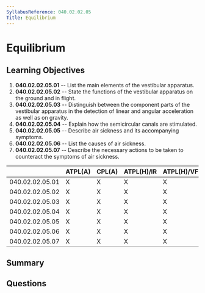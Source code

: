 ```yaml
---
SyllabusReference: 040.02.02.05
Title: Equilibrium
---
```


# Equilibrium

## Learning Objectives

1.  **040.02.02.05.01** -- List the main elements of the vestibular apparatus.
2.  **040.02.02.05.02** -- State the functions of the vestibular apparatus on the
    ground and in flight.
3.  **040.02.02.05.03** -- Distinguish between the component parts of the
    vestibular apparatus in the detection of linear and angular acceleration as
    well as on gravity.
4.  **040.02.02.05.04** -- Explain how the semicircular canals are stimulated.
5.  **040.02.02.05.05** -- Describe air sickness and its accompanying symptoms.
6.  **040.02.02.05.06** -- List the causes of air sickness.
7.  **040.02.02.05.07** -- Describe the necessary actions to be taken to
    counteract the symptoms of air sickness.

|                 | ATPL(A) | CPL(A) | ATPL(H)/IR | ATPL(H)/VFR | CPL(H) | IR | CBIR(A) |
| --------------- | ------- | ------ | ---------- | ----------- | ------ | -- | ------- |
| 040.02.02.05.01 | X       | X      | X          | X           | X      | X  |         |
| 040.02.02.05.02 | X       | X      | X          | X           | X      | X  |         |
| 040.02.02.05.03 | X       | X      | X          | X           | X      | X  |         |
| 040.02.02.05.04 | X       | X      | X          | X           | X      | X  |         |
| 040.02.02.05.05 | X       | X      | X          | X           | X      | X  | X       |
| 040.02.02.05.06 | X       | X      | X          | X           | X      | X  | X       |
| 040.02.02.05.07 | X       | X      | X          | X           | X      | X  |         |

## Summary

## Questions
